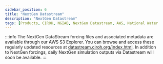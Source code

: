 ```yaml
---
sidebar_position: 6
title: "NextGen Datastream"
description: "NextGen Datastream"
tags: [Products, CIROH, NGIAB, NextGen Datastream, AWS, National Water Model]
---
```


:::info
The NextGen DataStream forcing files and associated metadata are available through our AWS S3 Explorer. You can browse and access these regularly updated resources at [datastream.ciroh.org/index.html](http://datastream.ciroh.org/index.html). In addition to NextGen forcings, daily NextGen simulation outputs via Datastream will soon be available.
:::


 
<GitHubReadme username="CIROH-UA" repo="ngen-datastream" />
